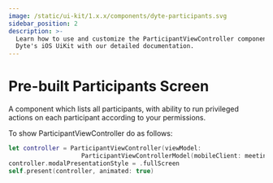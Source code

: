 ```yaml
---
image: /static/ui-kit/1.x.x/components/dyte-participants.svg
sidebar_position: 2
description: >-
  Learn how to use and customize the ParticipantViewController component in
  Dyte's iOS UiKit with our detailed documentation.
---
```


# Pre-built Participants Screen

A component which lists all participants, with ability to run privileged actions
on each participant according to your permissions.

To show ParticipantViewController do as follows:

```swift
let controller = ParticipantViewController(viewModel:
                    ParticipantViewControllerModel(mobileClient: meeting))
controller.modalPresentationStyle = .fullScreen
self.present(controller, animated: true)
```

<head>
  <title>iOS ParticipantViewController</title>
</head>
